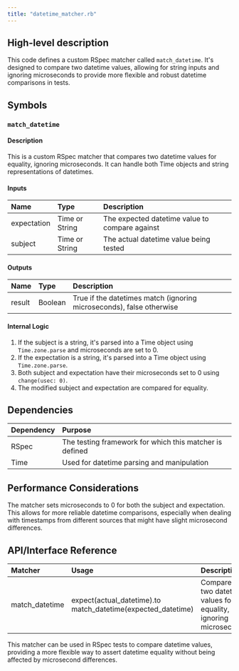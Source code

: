 ```yaml
---
title: "datetime_matcher.rb"
---
```


## High-level description
This code defines a custom RSpec matcher called `match_datetime`. It's designed to compare two datetime values, allowing for string inputs and ignoring microseconds to provide more flexible and robust datetime comparisons in tests.

## Symbols

### `match_datetime`
#### Description
This is a custom RSpec matcher that compares two datetime values for equality, ignoring microseconds. It can handle both Time objects and string representations of datetimes.

#### Inputs
| Name | Type | Description |
|:-----|:-----|:------------|
| expectation | Time or String | The expected datetime value to compare against |
| subject | Time or String | The actual datetime value being tested |

#### Outputs
| Name | Type | Description |
|:-----|:-----|:------------|
| result | Boolean | True if the datetimes match (ignoring microseconds), false otherwise |

#### Internal Logic
1. If the subject is a string, it's parsed into a Time object using `Time.zone.parse` and microseconds are set to 0.
2. If the expectation is a string, it's parsed into a Time object using `Time.zone.parse`.
3. Both subject and expectation have their microseconds set to 0 using `change(usec: 0)`.
4. The modified subject and expectation are compared for equality.

## Dependencies
| Dependency | Purpose |
|:-----------|:--------|
| RSpec | The testing framework for which this matcher is defined |
| Time | Used for datetime parsing and manipulation |

## Performance Considerations
The matcher sets microseconds to 0 for both the subject and expectation. This allows for more reliable datetime comparisons, especially when dealing with timestamps from different sources that might have slight microsecond differences.

## API/Interface Reference
| Matcher | Usage | Description |
|:--------|:------|:------------|
| match_datetime | expect(actual_datetime).to match_datetime(expected_datetime) | Compares two datetime values for equality, ignoring microseconds |

This matcher can be used in RSpec tests to compare datetime values, providing a more flexible way to assert datetime equality without being affected by microsecond differences.